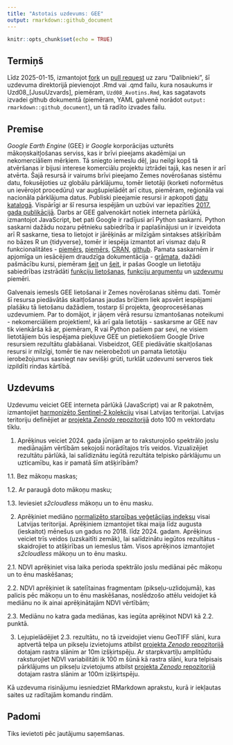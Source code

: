 ```yaml
---
title: "Astotais uzdevums: GEE"
output: rmarkdown::github_document
---
```


```r
knitr::opts_chunk$set(echo = TRUE)
```


## Termiņš

Līdz 2025-01-15, izmantojot 
[fork](https://docs.github.com/en/pull-requests/collaborating-with-pull-requests/working-with-forks/fork-a-repo) 
un [pull request](https://docs.github.com/en/pull-requests/collaborating-with-pull-requests/proposing-changes-to-your-work-with-pull-requests/creating-a-pull-request-from-a-fork) uz zaru "Dalibnieki", 
šī uzdevuma direktorijā pievienojot .Rmd vai .qmd failu, kura nosaukums ir 
Uzd08_[JusuUzvards], piemēram, `Uzd08_Avotins.Rmd`, kas sagatavots izvadei github 
dokumentā (piemēram, YAML galvenē norādot `output: rmarkdown::github_document`), 
un tā radīto izvades failu.

## Premise

*Google Earth Engine* (GEE) ir *Google* korporācijas uzturēts mākoņskaitļošanas 
serviss, kas ir brīvi pieejams akadēmijai un nekomerciāliem mērķiem. Tā sniegto 
iemeslu dēļ, jau neilgi kopš tā atvēršanas ir bijusi interese komerciālu projektu 
iztrādei tajā, kas nesen ir arī atvērta. Šajā resursā ir vairums brīvi pieejamo 
Zemes novērošanas sistēmu datu, fokusējoties uz globālu pārklājumu, tomēr 
lietotāji (korketi noformētus un ievērojot procedūru) var augšupielādēt arī 
citus, piemēram, reģionāla vai nacionāla pārklājuma datus. Publiski pieejamie 
resursi ir apkopoti [datu katalogā](https://developers.google.com/earth-engine/datasets). 
Vispārīgi ar šī resursa iespējām un uzbūvi var iepazīties 
[2017. gada publikācijā](https://doi.org/10.1016/j.rse.2017.06.031). Darbs ar GEE 
galvenokārt notiek interneta pārlūkā, izmantojot JavaScript, bet pati Google ir 
radījusi arī Python saskarni. Python saskarni dažādu nozaru pētnieku sabiedrība 
ir paplašinājusi un ir izveidota arī R saskarne, tiesa to lietojot ir jārēķinās 
ar milzīgām sintakses atšķirībām no bāzes R un {tidyverse}, tomēr ir iespēja 
izmantot arī vismaz daļu R funkcionalitātes - 
[piemērs](https://csaybar.github.io/rgee-examples/), 
[piemērs](https://r-spatial.github.io/rgee/reference/rgee-package.html), 
[CRAN](https://cran.r-project.org/web/packages/rgee/index.html), 
[github](https://github.com/r-spatial/rgee). Pamata saskarnēm ir apjomīga un 
iesācējiem draudzīga dokumentācija - [grāmata](https://www.eefabook.org/), dažādi 
pašmācību kursi, piemēram [šeit](https://google-earth-engine.com/) un 
[šeit](https://courses.spatialthoughts.com/end-to-end-gee.html), ir pašas Google 
un lietotāju sabiedrības izstrādāti 
[funkciju lietošanas](https://developers.google.com/earth-engine/guides), 
[funkciju argumentu](https://developers.google.com/earth-engine/apidocs) un 
[uzdevumu](https://developers.google.com/earth-engine/tutorials) piemēri.

Galvenais iemesls GEE lietošanai ir Zemes novērošanas sitēmu dati. Tomēr šī resursa 
piedāvātās skaitļošanas jaudas brīžiem liek apsvērt iespējami plašāku tā lietošanu 
dažādiem, tostarp šī projekta, ģeoprocesēšanas uzdevumiem. Par to domājot, ir 
jāņem vērā resursu izmantošanas noteikumi - nekomerciāliem projektiem!, kā arī 
gala lietotājs - saskarsme ar GEE nav tik vienkārša kā ar, piemēram, R 
vai Python pašiem par sevi, ne visiem lietotājiem būs iespējama piekļuve GEE un 
pietiekošiem Google Drive resursiem rezultātu glabāšanai. Visbeidzot, GEE piedāvātie 
skaitļošanas resursi ir milzīgi, tomēr tie nav neierobežoti un pamata lietotāju 
ierobežojumus sasniegt nav sevišķi grūti, turklāt uzdevumi serveros tiek 
izpildīti rindas kārtībā.


## Uzdevums

Uzdevumu veiciet GEE interneta pārlūkā (JavaScript) vai ar R pakotnēm,
izmantojiet [harmonizēto Sentinel-2 kolekciju](https://developers.google.com/earth-engine/datasets/catalog/COPERNICUS_S2_HARMONIZED#description) 
visai Latvijas teritorijai. Latvijas teritoriju definējiet ar 
[projekta *Zenodo* repozitorijā](https://zenodo.org/communities/hiqbiodiv/records?q=&l=list&p=1&s=10&sort=newest) 
doto 100 m vektordatu tīklu.

1. Aprēķinus veiciet 2024. gada jūnijam ar to raksturojošo spektrālo joslu 
mediānajām vērtībām sekojoši norādītajos trīs veidos. Vizualizējiet rezultātu 
pārlūkā, lai salīdiznātu iegūtā rezultāta telpisko 
pārklājumu un uzticamību, kas ir pamatā šīm atšķirībām?

  1.1. Bez mākoņu maskas;
  
  1.2. Ar paraugā doto mākoņu masku;
  
  1.3. Ieviesiet *s2cloudless* mākoņu un to ēnu masku.


2. Aprēķiniet mediāno [normalizēto starpības veģetācijas indeksu](https://en.wikipedia.org/wiki/Normalized_difference_vegetation_index) 
visai Latvijas teritorijai. Aprēķiniem izmantojiet tikai maija līdz augusta (ieskaitot) 
mēnešus un gadus no 2018. līdz 2024. gadam. Aprēķinus veiciet trīs veidos 
(uzskaitīti zemāk), lai salīdzinātu iegūtos rezultātus - skaidrojiet to 
atšķirības un iemeslus tām. Visos aprēķinos izmantojiet *s2cloudless* mākoņu un 
to ēnu masku.

  2.1. NDVI aprēķiniet visa laika perioda spektrālo joslu mediānai pēc mākoņu 
  un to ēnu maskēšanas;
  
  2.2. NDVI aprēķiniet ik satelītainas fragmentam (pikseļu-uzlidojumā), kas 
  palicis pēc mākoņu un to ēnu maskēšanas, noslēdzošo attēlu veidojiet kā mediānu 
  no ik ainai aprēķinātajām NDVI vērtībām;
  
  2.3. Mediānu no katra gada mediānas, kas iegūta aprēķinot NDVI kā 2.2. punktā.

3. Lejupielādējiet 2.3. rezultātu, no tā izveidojiet vienu GeoTIFF slāni, kura 
aptvertā telpa un pikseļu izvietojums atbilst [projekta *Zenodo* repozitorijā](https://zenodo.org/communities/hiqbiodiv/records?q=&l=list&p=1&s=10&sort=newest) 
dotajam rastra slānim ar 10m izšķirtspēju. Ar starpkvartiļu amplitūdu raksturojiet 
NDVI variabilitāti ik 100 m šūnā kā rastra slāni, kura telpisais pārklājums un 
pikseļu izvietojums atbilst [projekta *Zenodo* repozitorijā](https://zenodo.org/communities/hiqbiodiv/records?q=&l=list&p=1&s=10&sort=newest) 
dotajam rastra slānim ar 100m izšķirtspēju.

Kā uzdevuma risinājumu iesniedziet RMarkdown aprakstu, kurā ir iekļautas saites 
uz radītajām komandu rindām.


## Padomi

Tiks ievietoti pēc jautājumu saņemšanas.